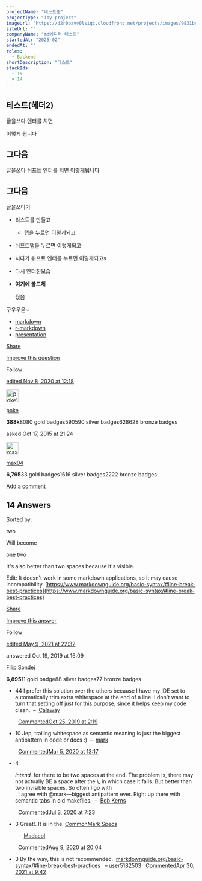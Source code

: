 ```yaml
---
projectName: "테스트중"
projectType: "Toy-project"
imageUrl: "https://d2r0pavv0lsiqc.cloudfront.net/projects/images/9831bcd6-f924-441c-ac27-fe2e426fe20d.png"
siteUrl: ""
companyName: "md에디터 테스트"
startedAt: "2025-02"
endedAt: ""
roles:
  - Backend
shortDescription: "테스트"
stackIds:
  - 15
  - 14
---
```


## 테스트(헤더2)

글을쓰다 엔터를 치면

이렇게 됩니다

## 그다음

글을쓰다 쉬프트 엔터를 치면
이렇게됩니다

## 그다음

글을쓰다가&#x20;

- 리스트를 만들고
  - 탭을 누르면 이렇게되고
- 쉬프트탭을 누르면 이렇게되고
- 치다가 쉬프트 엔터를 누르면
  이렇게되고s
- 다시 엔터친모습
- **여기에 볼드체**

  뒀음

구우우욷\~

- [markdown](https://stackoverflow.com/questions/tagged/markdown)
- [r-markdown](https://stackoverflow.com/questions/tagged/r-markdown)
- [presentation](https://stackoverflow.com/questions/tagged/presentation "show questions tagged 'presentation'")

[Share](https://stackoverflow.com/q/33191744 "Short permalink to this question")

[Improve this question](https://stackoverflow.com/posts/33191744/edit)

Follow

[edited Nov 8, 2020 at 12:18](https://stackoverflow.com/posts/33191744/revisions "show all edits to this post")

[<img height="32" width="32" alt="poke's user avatar" src="https://www.gravatar.com/avatar/609c93bafd659500f83fde04802a9be5?s=64&d=identicon&r=PG" />](https://stackoverflow.com/users/216074/poke)

[poke](https://stackoverflow.com/users/216074/poke)

**388k**8080 gold badges590590 silver badges628628 bronze badges

asked Oct 17, 2015 at 21:24

[<img height="32" width="32" alt="max04's user avatar" src="https://www.gravatar.com/avatar/7fef444dcf41b2bb02093985dc384204?s=64&d=identicon&r=PG&f=y&so-version=2" />](https://stackoverflow.com/users/5458090/max04)

[max04](https://stackoverflow.com/users/5458090/max04)

**6,795**33 gold badges1616 silver badges2222 bronze badges

[Add a comment](https://stackoverflow.com/questions/33191744/how-to-add-new-line-in-markdown-presentation# "Use comments to ask for more information or suggest improvements. Avoid answering questions in comments.")

## 14 Answers

Sorted by:

two

Will become

one
two

It's also better than two spaces because it's visible.

Edit:
It doesn't work in some markdown applications, so it may cause incompatibility. [https://www.markdownguide.org/basic-syntax/#line-break-best-practices](https://www.markdownguide.org/basic-syntax/#line-break-best-practices)

[Share](https://stackoverflow.com/a/58465541 "Short permalink to this answer")

[Improve this answer](https://stackoverflow.com/posts/58465541/edit)

Follow

[edited May 9, 2021 at 22:32](https://stackoverflow.com/posts/58465541/revisions "show all edits to this post")

answered Oct 19, 2019 at 16:09

[](https://stackoverflow.com/users/11756613/filip-sondej)

[Filip Sondej](https://stackoverflow.com/users/11756613/filip-sondej)

**6,895**11 gold badge88 silver badges77 bronze badges

- 44
  I prefer this solution over the others because I have my IDE set to automatically trim extra whitespace at the end of a line. I don't want to turn that setting off just for this purpose, since it helps keep my code clean. 
  – 
  [Calaway](https://stackoverflow.com/users/6880272/calaway "724 reputation")

   
  [CommentedOct 25, 2019 at 2:19](https://stackoverflow.com/questions/33191744/how-to-add-new-line-in-markdown-presentation#comment103423305_58465541)

- 10
  Jep, trailing whitespace as semantic meaning is just the biggest antipattern in code or docs :) 
  – 
  [mark](https://stackoverflow.com/users/461173/mark "21,743 reputation")

   
  [CommentedMar 5, 2020 at 13:17](https://stackoverflow.com/questions/33191744/how-to-add-new-line-in-markdown-presentation#comment107113616_58465541)

- 4

  _intend_
   for there to be two spaces at the end. The problem is, there may not actually BE a space after the \\, in which case it fails. But better than two invisible spaces. So often I go with <br />. I agree with @mark—biggest antipattern ever. Right up there with semantic tabs in old makefiles. 
  – 
  [Bob Kerns](https://stackoverflow.com/users/556742/bob-kerns "1,847 reputation")

   
  [CommentedJul 3, 2020 at 7:23](https://stackoverflow.com/questions/33191744/how-to-add-new-line-in-markdown-presentation#comment110897131_58465541)

- 3
  Great!. It is in the 
  [CommonMark Specs](https://spec.commonmark.org/0.29/#hard-line-breaks)

   
  – 
  [Madacol](https://stackoverflow.com/users/3163120/madacol "4,266 reputation")

   
  [CommentedAug 9, 2020 at 20:04 ](https://stackoverflow.com/questions/33191744/how-to-add-new-line-in-markdown-presentation#comment111986245_58465541)

- 3
  By the way, this is not recommended. 
  [markdownguide.org/basic-syntax/#line-break-best-practices](https://www.markdownguide.org/basic-syntax/#line-break-best-practices)
   
  – user5182503
   
  [CommentedApr 30, 2021 at 9:42](https://stackoverflow.com/questions/33191744/how-to-add-new-line-in-markdown-presentation#comment119012248_58465541)
